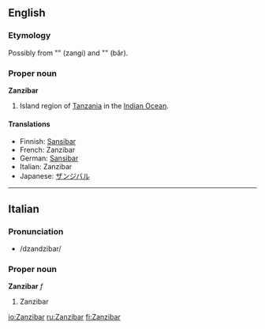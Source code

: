 {{wikipedia}}
==English==

===Etymology===
Possibly from {{Pers.}} "{{fa-Arab|[[زنگی]]}}" (zangi) and "{{fa-Arab|[[بار]]}}" (bâr).

===Proper noun===
'''Zanzibar'''

# Island region of [[Tanzania]] in the [[Indian Ocean]].

====Translations====

* Finnish: [[Sansibar]]
* French: Zanzibar
* German: [[Sansibar]]
* Italian: Zanzibar
* Japanese: [[ザンジバル]]

----

==Italian==

===Pronunciation===
* /dzandzibar/

===Proper noun===
'''Zanzibar''' ''f''

# Zanzibar

[[io:Zanzibar]]
[[ru:Zanzibar]]
[[fi:Zanzibar]]